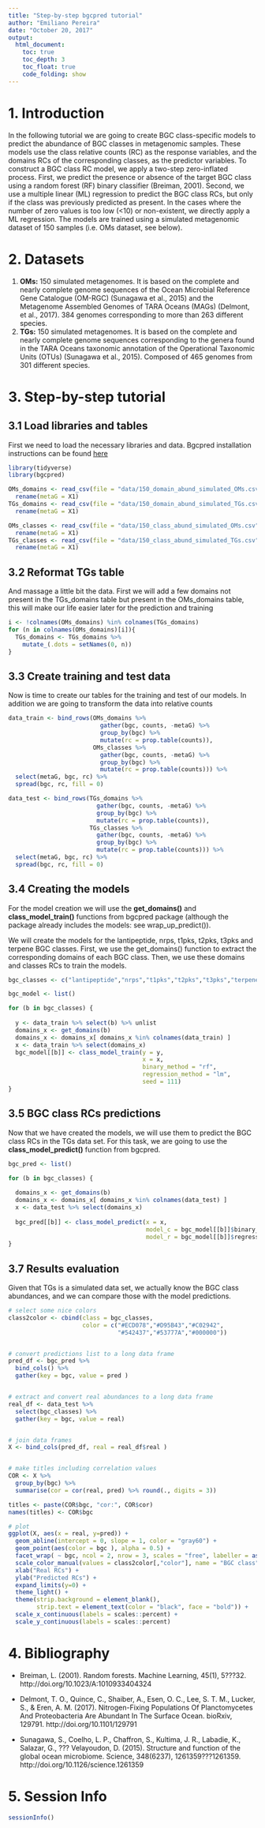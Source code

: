 ```yaml
---
title: "Step-by-step bgcpred tutorial"
author: "Emiliano Pereira"
date: "October 20, 2017"
output:
  html_document:
    toc: true
    toc_depth: 3
    toc_float: true
    code_folding: show
---
```

# 1. Introduction

In the following tutorial we are going to create BGC class-specific models to predict the abundance of BGC classes in metagenomic samples. These models use the class relative counts (RC) as the response variables, and the domains RCs of the corresponding classes, as the predictor variables. To construct a BGC class RC model, we apply a two-step zero-inflated process. First, we predict the presence or absence of the target BGC class using a random forest (RF) binary classifier (Breiman, 2001). Second, we use a multiple linear (ML) regression to predict the BGC class RCs, but only if the class was previously predicted as present. In the cases where the number of zero values is too low (<10) or non-existent, we directly apply a ML regression. The models are trained using a simulated metagenomic dataset of 150 samples (i.e. OMs dataset, see below).

# 2. Datasets

1. __OMs:__ 150 simulated metagenomes. It is based on the complete and nearly complete genome sequences of the Ocean Microbial Reference Gene Catalogue (OM-RGC) (Sunagawa et al., 2015) and the Metagenome Assembled Genomes of TARA Oceans (MAGs) (Delmont, et al., 2017). 384 genomes corresponding to more than 263 different species.
2. __TGs:__ 150 simulated metagenomes. It is based on the complete and nearly complete genome sequences corresponding to the genera found in the TARA Oceans taxonomic annotation of the Operational Taxonomic Units (OTUs) (Sunagawa et al., 2015). Composed of 465 genomes from 301 different species.

# 3. Step-by-step tutorial

## 3.1 Load libraries and tables
First we need to load the necessary libraries and data. Bgcpred installation instructions can be found [here](https://github.com/pereiramemo/bgcpred)

```r
library(tidyverse)
library(bgcpred)

OMs_domains <- read_csv(file = "data/150_domain_abund_simulated_OMs.csv", col_names = TRUE) %>%
  rename(metaG = X1)
TGs_domains <- read_csv(file = "data/150_domain_abund_simulated_TGs.csv", col_names = TRUE) %>%
  rename(metaG = X1)

OMs_classes <- read_csv(file = "data/150_class_abund_simulated_OMs.csv", col_names = TRUE) %>%
  rename(metaG = X1)
TGs_classes <- read_csv(file = "data/150_class_abund_simulated_TGs.csv", col_names = TRUE) %>%
  rename(metaG = X1)
```

## 3.2 Reformat TGs table

And massage a little bit the data. First we will add a few domains not present in the TGs_domains table but present in the OMs_domains table, this will make our life easier later for the prediction and training

```r
i <- !colnames(OMs_domains) %in% colnames(TGs_domains)
for (n in colnames(OMs_domains)[i]){
  TGs_domains <- TGs_domains %>%
    mutate_(.dots = setNames(0, n))
}
```

## 3.3 Create training and test data

Now is time to create our tables for the training and test of our models. In addition we are going to transform the data into relative counts

```r
data_train <- bind_rows(OMs_domains %>%
                          gather(bgc, counts, -metaG) %>%
                          group_by(bgc) %>%
                          mutate(rc = prop.table(counts)),
                        OMs_classes %>%
                          gather(bgc, counts, -metaG) %>%
                          group_by(bgc) %>%
                          mutate(rc = prop.table(counts))) %>%
  select(metaG, bgc, rc) %>%
  spread(bgc, rc, fill = 0)

data_test <- bind_rows(TGs_domains %>%
                         gather(bgc, counts, -metaG) %>%
                         group_by(bgc) %>%
                         mutate(rc = prop.table(counts)),
                       TGs_classes %>%
                         gather(bgc, counts, -metaG) %>%
                         group_by(bgc) %>%
                         mutate(rc = prop.table(counts))) %>%
  select(metaG, bgc, rc) %>%
  spread(bgc, rc, fill = 0)
```

## 3.4 Creating the models

For the model creation we will use the __get_domains()__ and __class_model_train()__ functions from bgcpred package (although the package already includes the models: see wrap_up_predict()).  

We will create the models for the lantipeptide, nrps, t1pks, t2pks, t3pks and terpene BGC classes. First, we use the get_domains() function to extract the corresponding domains of each BGC class. Then, we use these domains and classes RCs to train the models.

```r
bgc_classes <- c("lantipeptide","nrps","t1pks","t2pks","t3pks","terpene")

bgc_model <- list()

for (b in bgc_classes) {
  
  y <- data_train %>% select(b) %>% unlist
  domains_x <- get_domains(b)
  domains_x <- domains_x[ domains_x %in% colnames(data_train) ]
  x <- data_train %>% select(domains_x)
  bgc_model[[b]] <- class_model_train(y = y, 
                                      x = x, 
                                      binary_method = "rf", 
                                      regression_method = "lm", 
                                      seed = 111)
}
```

## 3.5 BGC class RCs predictions

Now that we have created the models, we will use them to predict the BGC class RCs in the TGs data set. For this task, we are going to use the __class_model_predict()__ function from bgcpred.

```r
bgc_pred <- list()

for (b in bgc_classes) {
  
  domains_x <- get_domains(b)
  domains_x <- domains_x[ domains_x %in% colnames(data_test) ]
  x <- data_test %>% select(domains_x)
  
  bgc_pred[[b]] <- class_model_predict(x = x, 
                                       model_c = bgc_model[[b]]$binary_model, 
                                       model_r = bgc_model[[b]]$regression_model)
}  
```

## 3.7 Results evaluation

Given that TGs is a simulated data set, we actually know the BGC class abundances, and we can compare those with the model predictions.

```r
# select some nice colors
class2color <- cbind(class = bgc_classes, 
                     color = c("#ECD078","#D95B43","#C02942",
                               "#542437","#53777A","#000000"))


# convert predictions list to a long data frame
pred_df <- bgc_pred %>%
  bind_cols() %>%
  gather(key = bgc, value = pred )


# extract and convert real abundances to a long data frame
real_df <- data_test %>% 
  select(bgc_classes) %>%
  gather(key = bgc, value = real)


# join data frames
X <- bind_cols(pred_df, real = real_df$real )


# make titles including correlation values
COR <- X %>% 
  group_by(bgc) %>%
  summarise(cor = cor(real, pred) %>% round(., digits = 3))

titles <- paste(COR$bgc, "cor:", COR$cor)
names(titles) <- COR$bgc

# plot
ggplot(X, aes(x = real, y=pred)) +
  geom_abline(intercept = 0, slope = 1, color = "gray60") +  
  geom_point(aes(color = bgc ), alpha = 0.5) +
  facet_wrap( ~ bgc, ncol = 2, nrow = 3, scales = "free", labeller = as_labeller(titles)) +
  scale_color_manual(values = class2color[,"color"], name = "BGC class") + 
  xlab("Real RCs") +
  ylab("Predicted RCs") +
  expand_limits(y=0) +
  theme_light() +
  theme(strip.background = element_blank(),
        strip.text = element_text(color = "black", face = "bold")) +
  scale_x_continuous(labels = scales::percent) +
  scale_y_continuous(labels = scales::percent)
```

# 4. Bibliography

* Breiman, L. (2001). Random forests. Machine Learning, 45(1), 5???32.
http://doi.org/10.1023/A:1010933404324  

* Delmont, T. O., Quince, C., Shaiber, A., Esen, O. C., Lee, S. T. M., Lucker, S., & Eren, A. M. (2017). Nitrogen-Fixing Populations Of Planctomycetes And  Proteobacteria Are Abundant In The Surface Ocean. bioRxiv, 129791. http://doi.org/10.1101/129791  

* Sunagawa, S., Coelho, L. P., Chaffron, S., Kultima, J. R., Labadie, K., Salazar, G., ??? Velayoudon, D. (2015). Structure and function of the global ocean microbiome. Science, 348(6237), 1261359???1261359. http://doi.org/10.1126/science.1261359   

# 5. Session Info
```r
sessionInfo()
```
